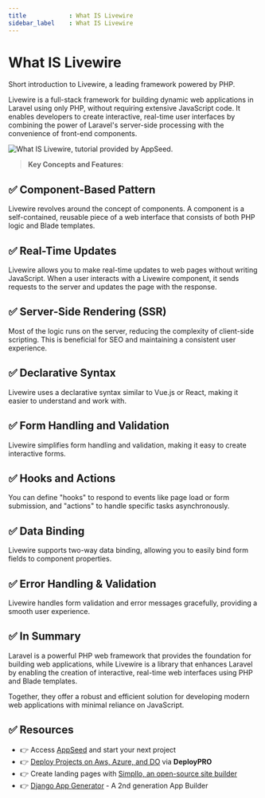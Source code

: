 ```yaml
---
title            : What IS Livewire 
sidebar_label    : What IS Livewire
---
```


# What IS Livewire

<SubHeading>Short introduction to Livewire, a leading framework powered by PHP.</SubHeading>

Livewire is a full-stack framework for building dynamic web applications in Laravel using only PHP, without requiring extensive JavaScript code. 
It enables developers to create interactive, real-time user interfaces by combining the power of Laravel's server-side processing with the convenience of front-end components.

![What IS Livewire, tutorial provided by AppSeed.](https://github-production-user-asset-6210df.s3.amazonaws.com/51070104/271509527-827234f8-6c30-4413-bc13-5f1f6a0c1002.jpg) 

> **Key Concepts and Features**:

## ✅ Component-Based Pattern

Livewire revolves around the concept of components. A component is a self-contained, reusable piece of a web interface that consists of both PHP logic and Blade templates.

## ✅ Real-Time Updates

Livewire allows you to make real-time updates to web pages without writing JavaScript. When a user interacts with a Livewire component, it sends requests to the server and updates the page with the response.

## ✅ Server-Side Rendering (SSR) 

Most of the logic runs on the server, reducing the complexity of client-side scripting. This is beneficial for SEO and maintaining a consistent user experience.

## ✅ Declarative Syntax

Livewire uses a declarative syntax similar to Vue.js or React, making it easier to understand and work with.

## ✅ Form Handling and Validation

Livewire simplifies form handling and validation, making it easy to create interactive forms.

## ✅ Hooks and Actions

You can define "hooks" to respond to events like page load or form submission, and "actions" to handle specific tasks asynchronously.

## ✅ Data Binding

Livewire supports two-way data binding, allowing you to easily bind form fields to component properties.

## ✅ Error Handling & Validation

Livewire handles form validation and error messages gracefully, providing a smooth user experience.

## ✅ In Summary

Laravel is a powerful PHP web framework that provides the foundation for building web applications, while Livewire is a library that enhances Laravel by enabling the creation of interactive, 
real-time web interfaces using PHP and Blade templates. 

Together, they offer a robust and efficient solution for developing modern web applications with minimal reliance on JavaScript.

## ✅ Resources 

- 👉 Access [AppSeed](https://appseed.us/) and start your next project
- 👉 [Deploy Projects on Aws, Azure, and DO](https://www.docs.deploypro.dev/) via **DeployPRO**
- 👉 Create landing pages with [Simpllo, an open-source site builder](https://www.simpllo.com/)
- 👉 [Django App Generator](https://app-generator.dev/django/) - A 2nd generation App Builder
